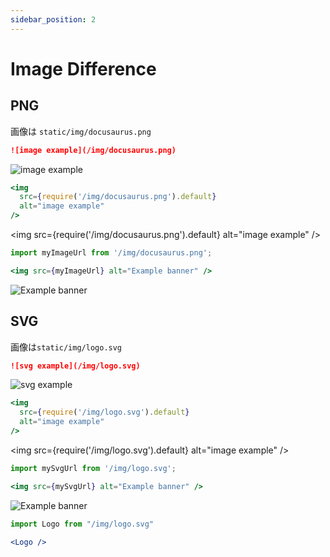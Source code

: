 ```yaml
---
sidebar_position: 2
---
```



# Image Difference

## PNG

画像は `static/img/docusaurus.png` 

<Tabs>
<TabItem value="markdown" label="Markdown" default>

```markdown
![image example](/img/docusaurus.png)
```

![image example](/img/docusaurus.png)

</TabItem>
<TabItem value="require" label="CommonJS require">

```jsx
<img
  src={require('/img/docusaurus.png').default}
  alt="image example"
/>
```
<img
  src={require('/img/docusaurus.png').default}
  alt="image example"
/>

</TabItem>
<TabItem value="import" label="ES import">

```jsx
import myImageUrl from '/img/docusaurus.png';

<img src={myImageUrl} alt="Example banner" />
```


<img src={myImageUrl} alt="Example banner" />

</TabItem>
</Tabs>

## SVG

画像は`static/img/logo.svg`

<Tabs>
<TabItem value="markdown" title="Markdown" default>

```markdown
![svg example](/img/logo.svg)
```

![svg example](/img/logo.svg)

</TabItem>
<TabItem value="require" label="CommonJS require">

```jsx
<img
  src={require('/img/logo.svg').default}
  alt="image example"
/>
```

<img
  src={require('/img/logo.svg').default}
  alt="image example"
/>

</TabItem>
<TabItem value="import" label="ES import">

```jsx
import mySvgUrl from '/img/logo.svg';

<img src={mySvgUrl} alt="Example banner" />
```


<img src={mySvgUrl} alt="Example banner" />

</TabItem>
<TabItem value="inline" label="Inline SVGs">

```jsx
import Logo from "/img/logo.svg"

<Logo />
```


<Logo />

</TabItem>
</Tabs>

